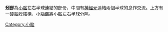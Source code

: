 {{multiple issues|
{{unreferenced|time=2016-11-01T17:40:02+00:00}}
{{Expand language|1=en|time=2020-10-01T11:33:56+00:00}}
}}
'''蚓部'''為[[脑|小腦]]左右半球連結的部份，中間有[[神經元|神經元]]連結兩個半球的息作交流。上方有一[[硬腦膜|硬腦膜]]結構，[[小腦鐮|小腦鐮]]將小腦左右半球分隔。

{{Cerebellum}}
{{Anatomy-stub}}
[[Category:小脑|Category:小脑]]